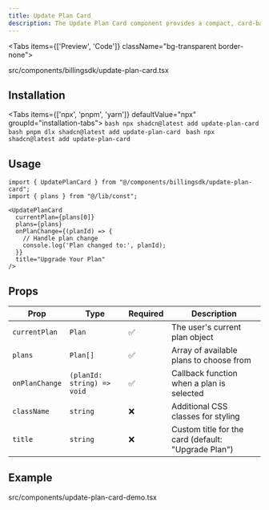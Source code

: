 ```yaml
---
title: Update Plan Card
description: The Update Plan Card component provides a compact, card-based interface for users to upgrade or change their subscription plan. It's perfect for embedding in dashboards or sidebars where space is limited.
---
```


<Tabs items={['Preview', 'Code']} className="bg-transparent border-none">
  <Tab value="Preview" className="border-none bg-transparent p-0 mt-3">
    <PreviewComponents>
      <UpdatePlanCardDemo />
    </PreviewComponents>
  </Tab>

  <Tab value="Code" className="mt-3">
  <include cwd lang="tsx" meta='title="src/components/billingsdk/update-plan-card.tsx"'>src/components/billingsdk/update-plan-card.tsx</include>

  </Tab>
</Tabs>

## Installation

<Tabs items={['npx', 'pnpm', 'yarn']} defaultValue="npx" groupId="installation-tabs">
  <Tab value="npx">
    ```bash
    npx shadcn@latest add update-plan-card
    ```
  </Tab>
  <Tab value="pnpm">
    ```bash
    pnpm dlx shadcn@latest add update-plan-card
    ```
  </Tab>
  <Tab value="yarn">
    ```bash
    npx shadcn@latest add update-plan-card
    ```
  </Tab>
</Tabs>

## Usage

```tsx
import { UpdatePlanCard } from "@/components/billingsdk/update-plan-card";
import { plans } from "@/lib/const";

<UpdatePlanCard
  currentPlan={plans[0]}
  plans={plans}
  onPlanChange={(planId) => {
    // Handle plan change
    console.log('Plan changed to:', planId);
  }}
  title="Upgrade Your Plan"
/>
```

## Props

| Prop | Type | Required | Description |
|------|------|----------|-------------|
| `currentPlan` | `Plan` | ✅ | The user's current plan object |
| `plans` | `Plan[]` | ✅ | Array of available plans to choose from |
| `onPlanChange` | `(planId: string) => void` | ✅ | Callback function when a plan is selected |
| `className` | `string` | ❌ | Additional CSS classes for styling |
| `title` | `string` | ❌ | Custom title for the card (default: "Upgrade Plan") |


## Example
<include cwd lang="tsx" meta='title="src/components/update-plan-card-demo.tsx"'>src/components/update-plan-card-demo.tsx</include>
